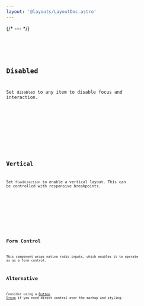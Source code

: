 ```yaml
---
layout: '@layouts/LayoutDoc.astro'
---
```




{/* --- */}

<Preview client:load>
	<Fragment slot="preview">
		<Example client:load />
	</Fragment>
	<Fragment slot="code">
		<Code code={ExampleRaw} lang="svelte" />
	</Fragment>
</Preview>

## Disabled

Set `disabled` to any item to disable focus and interaction.

<Preview client:load>
	<Fragment slot="preview">
		<ExampleDisabled client:load />
	</Fragment>
	<Fragment slot="code">
		<Code code={ExampleDisabledRaw} lang="svelte" />
	</Fragment>
</Preview>

## Vertical

Set `flexDirection` to enable a vertical layout. This can be controlled with responsive breakpoints.

<Preview client:load>
	<Fragment slot="preview">
		<ExampleVertical client:load />
	</Fragment>
	<Fragment slot="code">
		<Code code={ExampleVerticalRaw} lang="svelte" />
	</Fragment>
</Preview>

## Form Control

This component wraps native radio inputs, which enables it to operate as as a form control.

## Alternative

Consider using a [Button Group](/docs/tailwind/buttons#group) if you need direct control over the markup and styling.
